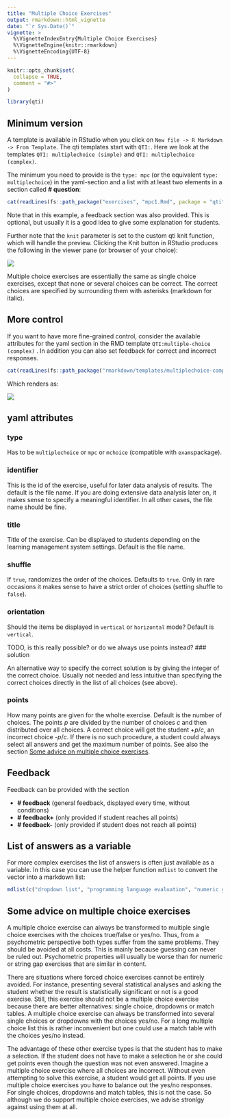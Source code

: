 ```yaml
---
title: "Multiple Choice Exercises"
output: rmarkdown::html_vignette
date: "`r Sys.Date()`"
vignette: >
  %\VignetteIndexEntry{Multiple Choice Exercises}
  %\VignetteEngine{knitr::rmarkdown}
  %\VignetteEncoding{UTF-8}
---
```


```r
knitr::opts_chunk$set(
  collapse = TRUE,
  comment = "#>"
)
```

```r
library(qti)
```

## Minimum version

A template is available in RStudio when you click on `New file -> R Markdown -> From Template`. The qti templates start with `QTI:`. Here we look at the templates `QTI: multiplechoice (simple)` and `QTI: multiplechoice (complex)`.

The minimum you need to provide is the `type: mpc` (or the equivalent `type: multiplechoice`) in the yaml-section and a list with at least two elements in a section called **\# question**:

```r
cat(readLines(fs::path_package("exercises", "mpc1.Rmd", package = "qti")), sep = '\n')
```

Note that in this example, a feedback section was also provided. This is optional, but usually it is a good idea to give some explanation for students.

Further note that the `knit` parameter is set to the custom qti knit function, which will handle the preview. Clicking the Knit button in RStudio produces the following in the viewer pane (or browser of your choice):

![](mpc1.png)

Multiple choice exercises are essentially the same as single choice exercises, except that none or several choices can be correct. The correct choices are specified by surrounding them with asterisks (markdown for italic).

## More control

If you want to have more fine-grained control, consider the available attributes for the yaml section in the RMD template `QTI:multiple-choice (complex)` . In addition you can also set feedback for correct and incorrect responses.

```r
cat(readLines(fs::path_package("rmarkdown/templates/multiplechoice-complex/skeleton/", "skeleton.Rmd", package = "qti")), sep = '\n')
```

Which renders as:

![](mpc1c.png)

## yaml attributes

### type

Has to be `multiplechoice` or `mpc` or `mchoice` (compatible with `exams`package).

### identifier

This is the id of the exercise, useful for later data analysis of results. The default is the file name. If you are doing extensive data analysis later on, it makes sense to specify a meaningful identifier. In all other cases, the file name should be fine.

### title

Title of the exercise. Can be displayed to students depending on the learning management system settings. Default is the file name.

### shuffle

If `true`, randomizes the order of the choices. Defaults to `true`. Only in rare occasions it makes sense to have a strict order of choices (setting shuffle to `false`).

### orientation

Should the items be displayed in `vertical` or `horizontal` mode? Default is `vertical`.

TODO, is this really possible? or do we always use points instead?
### solution

An alternative way to specify the correct solution is by giving the integer of the correct choice. Usually not needed and less intuitive than specifying the correct choices directly in the list of all choices (see above).

### points

How many points are given for the wholte exercise. Default is the number of choices. The points $p$ are divided by the number of choices $c$ and then distributed over all choices. A correct choice will get the student +$p/c$, an incorrect choice -$p/c$. If there is no such procedure, a student could always select all answers and get the maximum number of points. See also the section [Some advice on multiple choice exercises].

## Feedback

Feedback can be provided with the section

-   **\# feedback** (general feedback, displayed every time, without conditions)
-   **\# feedback+** (only provided if student reaches all points)
-   **\# feedback-** (only provided if student does not reach all points)

## List of answers as a variable

For more complex exercises the list of answers is often just available as a variable. In this case you can use the helper function `mdlist` to convert the vector into a markdown list:

```r
mdlist(c("dropdown list", "programming language evaluation", "numeric gap"), solutions = c(1, 3))
```

## Some advice on multiple choice exercises

A multiple choice exercise can always be transformed to multiple single choice exercises with the choices true/false or yes/no. Thus, from a psychometric perspective both types suffer from the same problems. They should be avoided at all costs. This is mainly because guessing can never be ruled out. Psychometric properties will usually be worse than for numeric or string gap exercises that are similar in content.

There are situations where forced choice exercises cannot be entirely avoided. For instance, presenting several statistical analyses and asking the student whether the result is statistically significant or not is a good exercise. Still, this exercise should not be a multiple choice exercise because there are better alternatives: single choice, dropdowns or match tables. A multiple choice exercise can always be transformed into several single choices or dropdowns with the choices yes/no. For a long multiple choice list this is rather inconvenient but one could use a match table with the choices yes/no instead.

The advantage of these other exercise types is that the student has to make a selection. If the student does not have to make a selection he or she could get points even though the question was not even answered. Imagine a multiple choice exercise where all choices are incorrect. Without even attempting to solve this exercise, a student would get all points. If you use multiple choice exercises you have to balance out the yes/no responses. For single choices, dropdowns and match tables, this is not the case. So although we do support multiple choice exercises, we advise stronlgy against using them at all.
